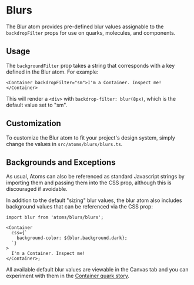 

<Meta title="Atoms/Blurs" component={Blurs} />

# Blurs

The Blur atom provides pre-defined blur values assignable to the `backdropFilter` props for use on quarks, molecules,
and components.

## Usage

The `backgroundFilter` prop takes a string that corresponds with a key defined in the Blur atom. For example:

```tsx
<Container backdropFilter="sm">I'm a Container. Inspect me!</Container>
```

This will render a `<div>` with `backdrop-filter: blur(8px)`, which is the default value set to "sm".

## Customization

To customize the Blur atom to fit your project's design system, simply change the values in `src/atoms/blurs/blurs.ts`.

## Backgrounds and Exceptions

As usual, Atoms can also be referenced as standard Javascript strings by importing them and passing them into the CSS
prop, although this is discouraged if avoidable.

In addition to the default "sizing" blur values, the blur atom also includes background values that can be referenced
via the CSS prop:

```tsx
import blur from 'atoms/blurs/blurs';

<Container
  css={`
    background-color: ${blur.background.dark};
  `}
>
  I'm a Container. Inspect me!
</Container>;
```

All available default blur values are viewable in the Canvas tab and you can experiment with them in the
[Container quark story](?path=/docs/quarks-container--container).

<Story name="Blurs" story={blurs} />
